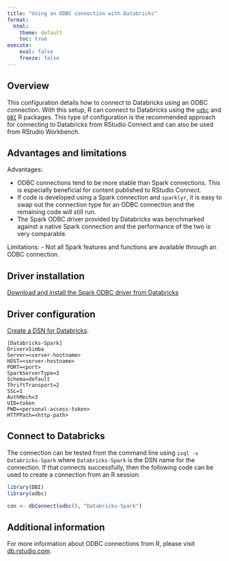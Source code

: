 ```yaml
---
title: "Using an ODBC connection with Databricks"
format:
  html:
    theme: default
    toc: true
execute:
    eval: false
    freeze: false
---
```


## Overview

This configuration details how to connect to Databricks using an ODBC connection. With this setup, R can connect to Databricks using the [`odbc`](https://github.com/r-dbi/odbc) and [`DBI`](https://dbi.r-dbi.org/) R packages. This type of configuration is the recommended approach for connecting to Databricks from RStudio Connect and can also be used from RStudio Workbench.

## Advantages and limitations

Advantages:

-   ODBC connections tend to be more stable than Spark connections. This is especially beneficial for content published to RStudio Connect.
-   If code is developed using a Spark connection and `sparklyr`, it is easy to swap out the connection type for an ODBC connection and the remaining code will still run.
-   The Spark ODBC driver provided by Databricks was benchmarked against a native Spark connection and the performance of the two is very comparable.

Limitations: - Not all Spark features and functions are available through an ODBC connection.

## Driver installation

[Download and install the Spark ODBC driver from Databricks](https://docs.databricks.com/integrations/bi/jdbc-odbc-bi.html#step-1-download-and-install-a-jdbc-or-odbc-driver)

## Driver configuration

[Create a DSN for Databricks](https://docs.databricks.com/integrations/bi/jdbc-odbc-bi.html#configure-odbc-data-source-name-for-the-simba-odbc-driver).

    [Databricks-Spark]
    Driver=Simba
    Server=<server-hostname>
    HOST=<server-hostname>
    PORT=<port>
    SparkServerType=3
    Schema=default
    ThriftTransport=2
    SSL=1
    AuthMech=3
    UID=token
    PWD=<personal-access-token>
    HTTPPath=<http-path>

## Connect to Databricks

The connection can be tested from the command line using `isql -v Databricks-Spark` where `Databricks-Spark` is the DSN name for the connection. If that connects successfully, then the following code can be used to create a connection from an R session:

``` r
library(DBI)
library(odbc)

con <- dbConnect(odbc(), "Databricks-Spark")
```

## Additional information

For more information about ODBC connections from R, please visit [db.rstudio.com](https://db.rstudio.com/).
